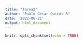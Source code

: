 ---
title: "Tarea2"
author: "Pablo César Quirós R"
date: '2022-06-21'
output: html_document
---

```{r setup, include=FALSE}
knitr::opts_chunk$set(echo = TRUE)
```


